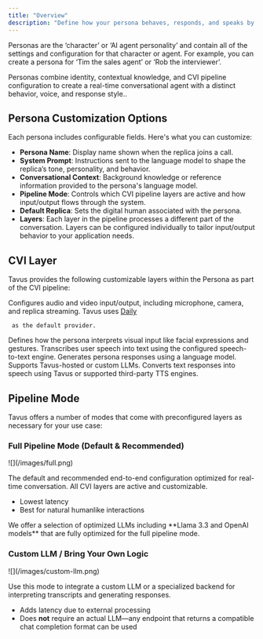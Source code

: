 ```yaml
---
title: "Overview"
description: "Define how your persona behaves, responds, and speaks by configuring layers and modes."
---
```


Personas are the ‘character’ or ‘AI agent personality’ and contain all of the settings and configuration for that character or agent. For example, you can create a persona for ‘Tim the sales agent’ or ‘Rob the interviewer’.

Personas combine identity, contextual knowledge, and CVI pipeline configuration to create a real-time conversational agent with a distinct behavior, voice, and response style..

## Persona Customization Options

Each persona includes configurable fields. Here's what you can customize:

- **Persona Name**: Display name shown when the replica joins a call.
- **System Prompt**: Instructions sent to the language model to shape the replica’s tone, personality, and behavior.
- **Conversational Context**: Background knowledge or reference information provided to the persona's language model.
- **Pipeline Mode**: Controls which CVI pipeline layers are active and how input/output flows through the system.
- **Default Replica**: Sets the digital human associated with the persona.
- **Layers**: Each layer in the pipeline processes a different part of the conversation. Layers can be configured individually to tailor input/output behavior to your application needs.

## CVI Layer

Tavus provides the following customizable layers within the Persona as part of the CVI pipeline:

<CardGroup cols={2}>
  <Card title="Transport Layer" icon="video">
    Configures audio and video input/output, including microphone, camera, and replica streaming. Tavus uses <a href="https://www.daily.co/" target="_blank">
    Daily</a>

     as the default provider.
  </Card>
  <Card title="Perception Layer" icon="eye" href="/sections/conversational-video-interface/persona/perception">
    Defines how the persona interprets visual input like facial expressions and gestures.
  </Card>
  <Card title="STT Layer" icon="waveform" href="/sections/conversational-video-interface/persona/stt">
    Transcribes user speech into text using the configured speech-to-text engine.
  </Card>
  <Card title="LLM Layer" icon="brain" href="/sections/conversational-video-interface/persona/llm">
    Generates persona responses using a language model. Supports Tavus-hosted or custom LLMs.
  </Card>
  <Card title="TTS Layer" icon="microphone" href="/sections/conversational-video-interface/persona/tts">
    Converts text responses into speech using Tavus or supported third-party TTS engines.
  </Card>
</CardGroup>

## Pipeline Mode

Tavus offers a number of modes that come with preconfigured layers as necessary for your use case:

### Full Pipeline Mode (Default & Recommended)

<Frame>
  ![](/images/full.png)
</Frame>

The default and recommended end-to-end configuration optimized for real-time conversation. All CVI layers are active and customizable.

- Lowest latency
- Best for natural humanlike interactions

<Note>
   We offer a selection of optimized LLMs including **Llama 3.3 and OpenAI models** that are fully optimized for the full pipeline mode.
</Note>

<Card title="CVI quickstart" icon="rocket" href="/sections/conversational-video-interface/quickstart/use-the-full-pipeline">
  
</Card>

### Custom LLM / Bring Your Own Logic

<Frame>
  ![](/images/custom-llm.png)
</Frame>

Use this mode to integrate a custom LLM or a specialized backend for interpreting transcripts and generating responses.

- Adds latency due to external processing
- Does **not** require an actual LLM—any endpoint that returns a compatible chat completion format can be used

<Card title="Integrate your own custom LLM or logic" icon="binary" href="/sections/conversational-video-interface/persona/llm#custom-llms">
  
</Card>